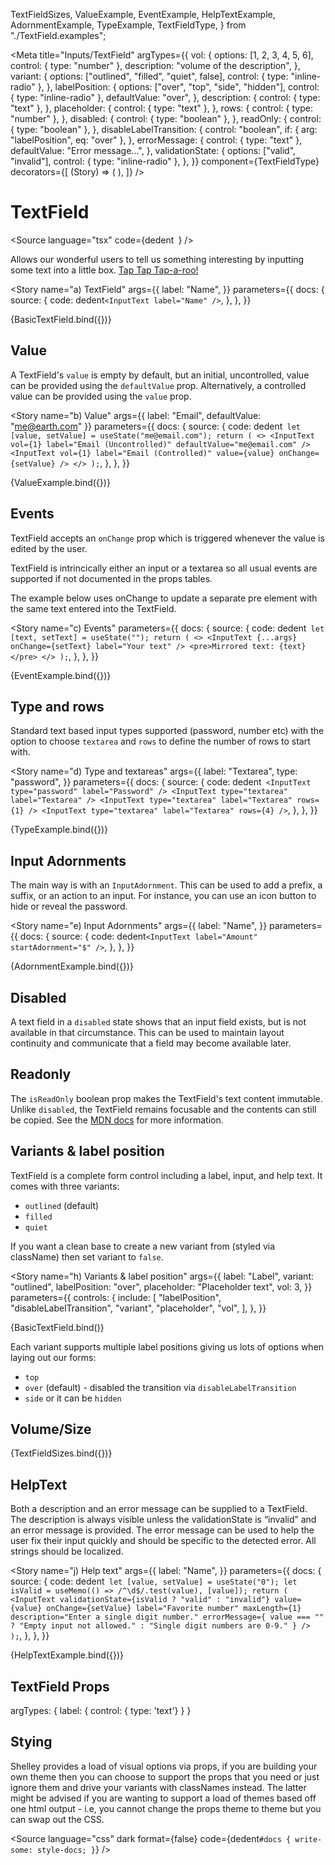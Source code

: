  TextFieldSizes,
  ValueExample,
  EventExample,
  HelpTextExample,
  AdornmentExample,
  TypeExample,
  TextFieldType,
} from "./TextField.examples";


<Meta
  title="Inputs/TextField"
  argTypes={{
    vol: {
      options: [1, 2, 3, 4, 5, 6],
      control: { type: "number" },
      description: "volume of the description",
    },
    variant: {
      options: ["outlined", "filled", "quiet", false],
      control: { type: "inline-radio" },
    },
    labelPosition: {
      options: ["over", "top", "side", "hidden"],
      control: { type: "inline-radio" },
      defaultValue: "over",
    },
    description: {
      control: { type: "text" },
    },
    placeholder: {
      control: { type: "text" },
    },
    rows: {
      control: { type: "number" },
    },
    disabled: {
      control: { type: "boolean" },
    },
    readOnly: {
      control: { type: "boolean" },
    },
    disableLabelTransition: {
      control: "boolean",
      if: { arg: "labelPosition", eq: "over" },
    },
    errorMessage: {
      control: { type: "text" },
      defaultValue: "Error message...",
    },
    validationState: {
      options: ["valid", "invalid"],
      control: { type: "inline-radio" },
    },
  }}
  component={TextFieldType}
  decorators={[
    (Story) => (
      <StoryGrid>
        <Story />
      </StoryGrid>
    ),
  ]}
/>

# TextField

<Source
  language="tsx"
  code={dedent`
  `}
/>

Allows our wonderful users to tell us something interesting by inputting some text into a little box. [Tap Tap Tap-a-roo!](https://www.youtube.com/watch?v=-br7JKuaZHQ)

<Story
  name="a) TextField"
  args={{
    label: "Name",
  }}
  parameters={{
    docs: {
      source: {
        code: dedent`<InputText label="Name" />`,
      },
    },
  }}
>
  {BasicTextField.bind({})}
</Story>

<Source language="tsx" id="inputs-textfield--a-text-field" />

## Value

A TextField's `value` is empty by default, but an initial, uncontrolled, value can be provided using the `defaultValue` prop. Alternatively, a controlled value can be provided using the `value` prop.

<Story
  name="b) Value"
  args={{ label: "Email", defaultValue: "me@earth.com" }}
  parameters={{
    docs: {
      source: {
        code: dedent`
let [value, setValue] = useState("me@email.com");
return (
  <>
    <InputText
      vol={1}
      label="Email (Uncontrolled)"
      defaultValue="me@email.com"
    />
    <InputText
      vol={1}
      label="Email (Controlled)"
      value={value}
      onChange={setValue}
    />
  </>
);`,
      },
    },
  }}
>
  {ValueExample.bind({})}
</Story>

<Source language="tsx" id="inputs-textfield--b-value" />

## Events

TextField accepts an `onChange` prop which is triggered whenever the value is edited by the user.

TextField is intrincically either an input or a textarea so all usual events are supported if not documented in the props tables.

The example below uses onChange to update a separate pre element with the same text entered into the TextField.

<Story
  name="c) Events"
  parameters={{
    docs: {
      source: {
        code: dedent`
  let [text, setText] = useState("");
  return (
    <>
      <InputText {...args} onChange={setText} label="Your text" />
      <pre>Mirrored text: {text}</pre>
    </>
  );`,
      },
    },
  }}
>
  {EventExample.bind({})}
</Story>

<Source language="tsx" id="inputs-textfield--c-events" />

## Type and rows

Standard text based input types supported (password, number etc) with the option to choose `textarea` and `rows` to define the number of rows to start with.

<Story
  name="d) Type and textareas"
  args={{
    label: "Textarea",
    type: "password",
  }}
  parameters={{
    docs: {
      source: {
        code: dedent`
      <InputText type="password" label="Password" />
      <InputText type="textarea" label="Textarea" />
      <InputText type="textarea" label="Textarea" rows={1} />
      <InputText type="textarea" label="Textarea" rows={4} />`,
      },
    },
  }}
>
  {TypeExample.bind({})}
</Story>

<Source language="tsx" id="inputs-textfield--d-type-and-textareas" />

## Input Adornments

The main way is with an `InputAdornment`. This can be used to add a prefix, a suffix, or an action to an input. For instance, you can use an icon button to hide or reveal the password.

<Story
  name="e) Input Adornments"
  args={{
    label: "Name",
  }}
  parameters={{
    docs: {
      source: {
        code: dedent`
    <InputText label="Amount" startAdornment="$" />
`,
      },
    },
  }}
>
  {AdornmentExample.bind({})}
</Story>

<Source language="tsx" id="inputs-textfield--e-input-adornments" />

## Disabled

A text field in a `disabled` state shows that an input field exists, but is not available in that circumstance. This can be used to maintain layout continuity and communicate that a field may become available later.

<Story name="f) Disabled">
  <InputText label="Label" defaultValue="Disabled" disabled />
</Story>

<Source language="tsx" id="inputs-textfield--f-disabled" />

## Readonly

The `isReadOnly` boolean prop makes the TextField's text content immutable. Unlike `disabled`, the TextField remains focusable and the contents can still be copied. See the [MDN docs](https://developer.mozilla.org/en-US/docs/Web/HTML/Attributes/readonly) for more information.

<Story name="g) Readonly">
  <InputText label="Label" defaultValue="Read only" isReadOnly />
</Story>

<Source language="tsx" id="inputs-textfield--g-readonly" />

## Variants &amp; label position

TextField is a complete form control including a label, input, and help text. It comes with three variants:

- `outlined` (default)
- `filled`
- `quiet`

If you want a clean base to create a new variant from (styled via className) then set variant to `false`.

<Story
  name="h) Variants &amp; label position"
  args={{
    label: "Label",
    variant: "outlined",
    labelPosition: "over",
    placeholder: "Placeholder text",
    vol: 3,
  }}
  parameters={{
    controls: {
      include: [
        "labelPosition",
        "disableLabelTransition",
        "variant",
        "placeholder",
        "vol",
      ],
    },
  }}
>
  {BasicTextField.bind()}
</Story>

<ArgsTable story="h) Variants &amp; label position" />

Each variant supports multiple label positions giving us lots of options when laying out our forms:

- `top`
- `over` (default) - disabled the transition via `disableLabelTransition`
- `side`
  or it can be `hidden`

## Volume/Size

<Canvas>
  <Story
    name="i) Volume / Size"
    args={{
      variant: "outlined",
      labelPosition: "side",
      disableLabelTransition: false,
    }}
  >
    {TextFieldSizes.bind({})}
  </Story>
</Canvas>

## HelpText

Both a description and an error message can be supplied to a TextField. The description is always visible unless the validationState is “invalid” and an error message is provided. The error message can be used to help the user fix their input quickly and should be specific to the detected error. All strings should be localized.

<Story
  name="j) Help text"
  args={{
    label: "Name",
  }}
  parameters={{
    docs: {
      source: {
        code: dedent`
  let [value, setValue] = useState("0");
  let isValid = useMemo(() => /^\d$/.test(value), [value]);
  return (
    <InputText
      validationState={isValid ? "valid" : "invalid"}
      value={value}
      onChange={setValue}
      label="Favorite number"
      maxLength={1}
      description="Enter a single digit number."
      errorMessage={
        value === ""
          ? "Empty input not allowed."
          : "Single digit numbers are 0-9."
      }
    />
  );`,
      },
    },
  }}
>
  {HelpTextExample.bind({})}
</Story>

<Source language="tsx" id="inputs-textfield--j-help-text" />

## TextField Props

<ArgsTable of={TextFieldType} />

argTypes: { label: { control: { type: 'text'} } }

## Stying

Shelley provides a load of visual options via props, if you are building your own theme then you can choose to support the props that you need or just ignore them and drive your variants with classNames instead. The latter might be advised if you are wanting to support a load of themes based off one html output - i.e, you cannot change the props theme to theme but you can swap out the CSS.

<Source
  language="css"
  dark
  format={false}
  code={dedent`
    #docs {
      write-some: style-docs;
    }
  `}
/>
